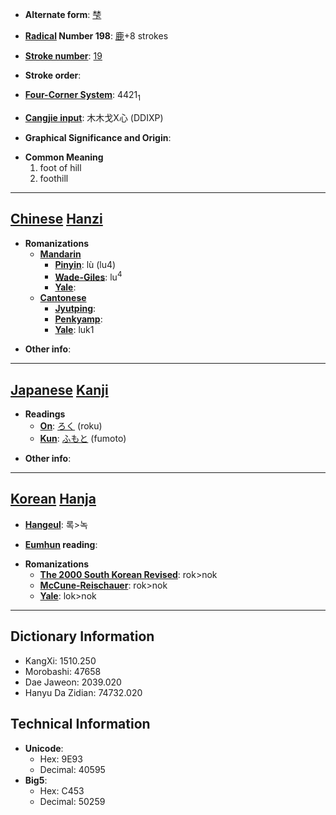 * '''Alternate form''': [[梺]]

* '''[[Wiktionary:Chinese radical index| Radical]] Number 198''': [[Wiktionary:Chinese radical index 鹿|鹿]]+8 strokes

* '''[[Wiktionary:Chinese total strokes index|Stroke number]]''': [[Wiktionary:Chinese total strokes index 19|19]]

* '''Stroke order''': 

* '''[[Wiktionary:Chinese four corner index|Four-Corner System]]''': 4421<sub>1</sub>

* '''[[Wiktionary:Chinese Cangjie index|Cangjie input]]''': 木木戈X心 (DDIXP)

* '''Graphical Significance and Origin''': 

* '''Common Meaning'''
*#foot of hill
*# foothill


----

== [[Chinese]] [[Hanzi]] ==

* '''Romanizations'''
** '''[[Mandarin]]'''
*** '''[[Pinyin]]''': lù (lu4)
*** '''[[Wade-Giles]]''': lu<sup>4</sup>
*** '''[[Yale]]''': 
** '''[[Cantonese]]'''
*** '''[[Jyutping]]''':
*** '''[[Penkyamp]]''': 
*** '''[[Yale]]''': luk1

* '''Other info''': 

----

== [[Japanese]] [[Kanji]] ==

* '''Readings'''
** '''[[On]]''': [[ろく]] (roku)
** '''[[Kun]]''': [[ふもと]] (fumoto)

* '''Other info''':  

----

== [[Korean]] [[Hanja]] ==

* '''[[Hangeul]]''': 록>녹

* '''[[Eumhun]] reading''': 

* '''Romanizations'''
** '''[[The 2000 South Korean Revised Romanization|The 2000 South Korean Revised]]''': rok>nok
** '''[[McCune-Reischauer]]''': rok>nok
** '''[[Yale]]''': lok>nok

----

== Dictionary Information ==

* KangXi: 1510.250
* Morobashi: 47658
* Dae Jaweon: 2039.020
* Hanyu Da Zidian: 74732.020

== Technical Information ==

* '''Unicode''':
** Hex: 9E93
** Decimal: 40595
* '''Big5''':
** Hex: C453
** Decimal: 50259